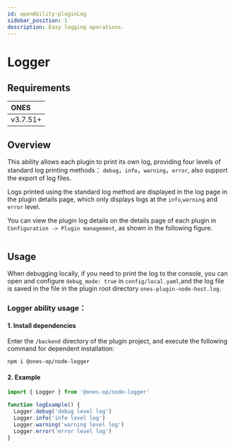 ```yaml
---
id: openAbility-pluginLog
sidebar_position: 1
description: Easy logging operations.
---
```



# Logger

## Requirements

| **ONES** |
| :------- |
| v3.7.51+ |

## Overview

This ability allows each plugin to print its own log, providing four levels of standard log printing methods： `debug`，`info`，`warning`，`error`, also support the export of log files.

Logs printed using the standard log method are displayed in the log page in the plugin details page, which only displays logs at the `info`,`warning` and `error` level.

You can view the plugin log details on the details page of each plugin in `Configuration -> Plugin management`, as shown in the following figure.

<Image img={pluginLog1} />

## Usage

When debugging locally, if you need to print the log to the console, you can open and configure `debug_mode: true` in `config/local.yaml`,and the log file is saved in the file in the plugin root directory `ones-plugin-node-host.log`.

### Logger ability usage：

#### 1. Install dependencies

Enter the `/backend` directory of the plugin project, and execute the following command for dependent installation:

```shell
npm i @ones-op/node-logger
```

#### 2. Example

```javascript
import { Logger } from '@ones-op/node-logger'

function logExample() {
  Logger.debug('debug level log')
  Logger.info('info level log')
  Logger.warning('warning level log')
  Logger.error('error level log')
}
```
